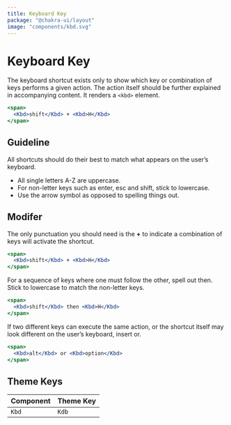 ```yaml
---
title: Keyboard Key
package: "@chakra-ui/layout"
image: "components/kbd.svg"
---
```


# Keyboard Key

The keyboard shortcut exists only to show which key or combination of keys
performs a given action. The action itself should be further explained in
accompanying content. It renders a `<kbd>` element.

```jsx
<span>
  <Kbd>shift</Kbd> + <Kbd>H</Kbd>
</span>
```

## Guideline

All shortcuts should do their best to match what appears on the user’s keyboard.

- All single letters A-Z are uppercase.
- For non-letter keys such as enter, esc and shift, stick to lowercase.
- Use the arrow symbol as opposed to spelling things out.

## Modifer

The only punctuation you should need is the **+** to indicate a combination of
keys will activate the shortcut.

```jsx
<span>
  <Kbd>shift</Kbd> + <Kbd>H</Kbd>
</span>
```

For a sequence of keys where one must follow the other, spell out then. Stick to
lowercase to match the non-letter keys.

```jsx
<span>
  <Kbd>shift</Kbd> then <Kbd>H</Kbd>
</span>
```

If two different keys can execute the same action, or the shortcut itself may
look different on the user’s keyboard, insert or.

```jsx
<span>
  <Kbd>alt</Kbd> or <Kbd>option</Kbd>
</span>
```

## Theme Keys

| Component | Theme Key |
| --------- | --------- |
| `Kbd`     | `Kdb`     |

